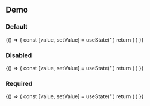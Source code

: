 

<Meta title="Form" component={ActionList} />

## Demo

### Default

<Preview>
  <Story name="default">
    {() => {
      const [value, setValue] = useState('')
      return (
        <TextInput placeholder='Type something...' value={value} onChange={setValue} />
      )
    }}
  </Story>
</Preview>

### Disabled

<Preview>
  <Story name="disabled">
    {() => {
      const [value, setValue] = useState('')
      return (
        <TextInput disabled placeholder='Type something...' value={value} onChange={setValue} />
      )
    }}
  </Story>
</Preview>

### Required

<Preview>
  <Story name="required">
    {() => {
      const [value, setValue] = useState('')
      return (
        <TextInput required placeholder='Type something...' value={value} onChange={setValue} />
      )
    }}
  </Story>
</Preview>